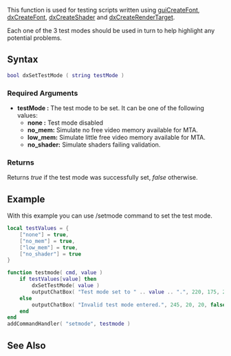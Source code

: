 {{Client function}}

This function is used for testing scripts written using [[/guiCreateFont.md|guiCreateFont]], [[/dxCreateFont.md|dxCreateFont]], [[/dxCreateShader.md|dxCreateShader]] and [[/dxCreateRenderTarget.md|dxCreateRenderTarget]].

Each one of the 3 test modes should be used in turn to help highlight any potential problems.

==Syntax== 
<syntaxhighlight lang="lua">
bool dxSetTestMode ( string testMode )
</syntaxhighlight> 

===Required Arguments=== 
*'''testMode :''' The test mode to be set. It can be one of the following values:
**'''none :''' Test mode disabled
**'''no_mem:''' Simulate no free video memory available for MTA.
**'''low_mem:''' Simulate little free video memory available for MTA.
**'''no_shader:''' Simulate shaders failing validation.

===Returns===
Returns ''true'' if the test mode was successfully set, ''false'' otherwise.

==Example== 
With this example you can use /setmode command to set the test mode.
<syntaxhighlight lang="lua">local testValues = {
	["none"] = true,
	["no_mem"] = true,
	["low_mem"] = true,
	["no_shader"] = true
}

function testmode( cmd, value )
	if testValues[value] then
		dxSetTestMode( value )
		outputChatBox( "Test mode set to " .. value .. ".", 220, 175, 20, false )
	else
		outputChatBox( "Invalid test mode entered.", 245, 20, 20, false )
	end
end
addCommandHandler( "setmode", testmode )</syntaxhighlight>

==See Also==
{{Drawing_functions}}